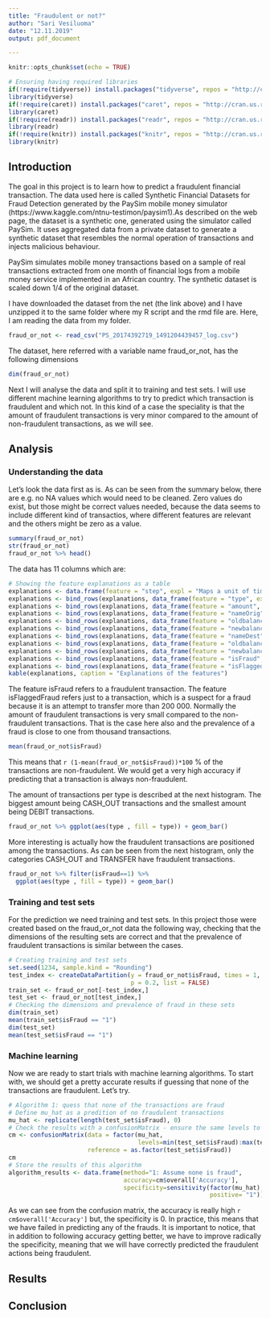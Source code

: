 ```yaml
---
title: "Fraudulent or not?"
author: "Sari Vesiluoma"
date: "12.11.2019"
output: pdf_document

---
```


```r
knitr::opts_chunk$set(echo = TRUE)
```

```r
# Ensuring having required libraries
if(!require(tidyverse)) install.packages("tidyverse", repos = "http://cran.us.r-project.org")
library(tidyverse)
if(!require(caret)) install.packages("caret", repos = "http://cran.us.r-project.org")
library(caret)
if(!require(readr)) install.packages("readr", repos = "http://cran.us.r-project.org")
library(readr)
if(!require(knitr)) install.packages("knitr", repos = "http://cran.us.r-project.org")
library(knitr)
```

## Introduction

The goal in this project is to learn how to predict a fraudulent financial transaction. The data used here is called Synthetic Financial Datasets for Fraud Detection generated by the PaySim mobile money simulator (https://www.kaggle.com/ntnu-testimon/paysim1).As described on the web page, the dataset is a synthetic one, generated using the simulator called PaySim. It uses aggregated data from a private dataset to generate a synthetic dataset that resembles the normal operation of transactions and injects malicious behaviour. 

PaySim simulates mobile money transactions based on a sample of real transactions extracted from one month of financial logs from a mobile money service implemented in an African country. The synthetic dataset is scaled down 1/4 of the original dataset.

I have downloaded the dataset from the net (the link above) and I have unzipped it to the same folder where my R script and the rmd file are. Here, I am reading the data from my folder. 
```r
fraud_or_not <- read_csv("PS_20174392719_1491204439457_log.csv")
```

The dataset, here referred with a variable name fraud_or_not, has the following dimensions

```r
dim(fraud_or_not)
```

Next I will analyse the data and split it to training and test sets. I will use different machine learning algorithms to try to predict which transaction is fraudulent and which not. In this kind of a case the speciality is that the amount of fraudulent transactions is very minor compared to the amount of non-fraudulent transactions, as we will see. 


## Analysis
### Understanding the data

Let's look the data first as is. As can be seen from the summary below, there are e.g. no NA values which would need to be cleaned. Zero values do exist, but those might be correct values needed, because the data seems to include different kind of transactios, where different features are relevant and the others might be zero as a value.

```r
summary(fraud_or_not)
str(fraud_or_not)
fraud_or_not %>% head()
```

The data has 11 columns which are:

```r
# Showing the feature explanations as a table
explanations <- data.frame(feature = "step", expl = "Maps a unit of time in the real world. 1 step is 1 hour of time. Total steps 744 (30 days simulation).")
explanations <- bind_rows(explanations, data_frame(feature = "type", expl = "CASH-IN, CASH-OUT, DEBIT, PAYMENT and TRANSFER."))
explanations <- bind_rows(explanations, data_frame(feature = "amount", expl = "Amount of the transaction in local currency."))
explanations <- bind_rows(explanations, data_frame(feature = "nameOrig", expl = "Customer who started the transaction"))
explanations <- bind_rows(explanations, data_frame(feature = "oldbalanceOrg", expl = "Initial balance before the transaction"))
explanations <- bind_rows(explanations, data_frame(feature = "newbalanceOrig", expl = "New balance after the transaction"))
explanations <- bind_rows(explanations, data_frame(feature = "nameDest", expl = "Customer who is the recipient of the transaction"))
explanations <- bind_rows(explanations, data_frame(feature = "oldbalanceDest", expl = "Initial balance recipient before the transaction"))
explanations <- bind_rows(explanations, data_frame(feature = "newbalanceDest", expl = "New balance recipient after the transaction"))
explanations <- bind_rows(explanations, data_frame(feature = "isFraud", expl = "Transactions made by the fraudulent agents inside the simulation"))
explanations <- bind_rows(explanations, data_frame(feature = "isFlaggedFraud", expl = "An illegal attempt in this dataset is an attempt to transfer more than 200.000 in a single transaction."))
kable(explanations, caption = "Explanations of the features")
```

The feature isFraud refers to a fraudulent transaction. The feature isFlaggedFraud refers just to a transaction, which is a suspect for a fraud because it is an attempt to transfer more than 200 000. Normally the amount of fraudulent transactions is very small compared to the non-fraudulent transactions. That is the case here also and the prevalence of a fraud is close to one from thousand transactions. 

```r
mean(fraud_or_not$isFraud)
```

This means that `r (1-mean(fraud_or_not$isFraud))*100` % of the transactions are non-fraudulent. We would get a very high accuracy if predicting that a transaction is always non-fraudulent. 

The amount of transactions per type is described at the next histogram. The biggest amount being CASH_OUT transactions and the smallest amount being DEBIT transactions. 

```r
fraud_or_not %>% ggplot(aes(type , fill = type)) + geom_bar()
```

More interesting is actually how the fraudulent transactions are positioned among the transactions. As can be seen from the next histogram, only the categories CASH_OUT and TRANSFER have fraudulent transactions. 

```r
fraud_or_not %>% filter(isFraud==1) %>% 
  ggplot(aes(type , fill = type)) + geom_bar()
```

### Training and test sets

For the prediction we need training and test sets. In this project those were created based on the fraud_or_not data the following way, checking that the dimensions of the resulting sets are correct and that the prevalence of fraudulent transactions is similar between the cases. 
```r
# Creating training and test sets
set.seed(1234, sample.kind = "Rounding")
test_index <- createDataPartition(y = fraud_or_not$isFraud, times = 1,
                                  p = 0.2, list = FALSE)
train_set <- fraud_or_not[-test_index,]
test_set <- fraud_or_not[test_index,]
# Checking the dimensions and prevalence of fraud in these sets
dim(train_set)
mean(train_set$isFraud == "1")
dim(test_set)
mean(test_set$isFraud == "1")
```

### Machine learning

Now we are ready to start trials with machine learning algorithms. To start with, we should get a pretty accurate results if guessing that none of the transactions are fraudulent. Let's try. 

```r
# Algorithm 1: quess that none of the transactions are fraud
# Define mu_hat as a predition of no fraudulent transactions
mu_hat <- replicate(length(test_set$isFraud), 0)
# Check the results with a confusionMatrix - ensure the same levels to be used
cm <- confusionMatrix(data = factor(mu_hat, 
                                    levels=min(test_set$isFraud):max(test_set$isFraud)), 
                      reference = as.factor(test_set$isFraud))
cm
# Store the results of this algorithm
algorithm_results <- data.frame(method="1: Assume none is fraud", 
                                accuracy=cm$overall['Accuracy'], 
                                specificity=sensitivity(factor(mu_hat), factor(test_set$isFraud), 
                                                        positive= "1"))
```

As we can see from the confusion matrix, the accuracy is really high `r cm$overall['Accuracy']` but, the specificity is 0. In practice, this means that we have failed in predicting any of the frauds. It is important to notice, that in addition to following accuracy getting better, we have to improve radically the specificity, meaning that we will have correctly predicted the fraudulent actions being fraudulent. 





## Results


## Conclusion